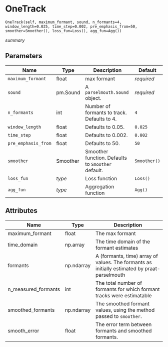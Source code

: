 # OneTrack { #fasttrackpy.OneTrack }

`OneTrack(self, maximum_formant, sound, n_formants=4, window_length=0.025, time_step=0.002, pre_emphasis_from=50, smoother=Smoother(), loss_fun=Loss(), agg_fun=Agg())`

_summary_

## Parameters

| Name                | Type     | Description                                        | Default      |
|---------------------|----------|----------------------------------------------------|--------------|
| `maximum_formant`   | float    | max formant                                        | _required_   |
| `sound`             | pm.Sound | A `parselmouth.Sound` object.                      | _required_   |
| `n_formants`        | int      | Number of formants to track. Defaults to 4.        | `4`          |
| `window_length`     | float    | Defaults to 0.05.                                  | `0.025`      |
| `time_step`         | float    | Defaults to 0.002.                                 | `0.002`      |
| `pre_emphasis_from` | float    | Defaults to 50.                                    | `50`         |
| `smoother`          | Smoother | Smoother function. Defaults to `Smoother` default. | `Smoother()` |
| `loss_fun`          | _type_   | Loss function                                      | `Loss()`     |
| `agg_fun`           | _type_   | Aggregation function                               | `Agg()`      |

## Attributes

| Name                | Type       | Description                                                                                  |
|---------------------|------------|----------------------------------------------------------------------------------------------|
| maximum_formant     | float      | The max formant                                                                              |
| time_domain         | np.array   | The time domain of the formant estimates                                                     |
| formants            | np.ndarray | A (formants, time) array of values. The formants as initially estimated by praat-parselmouth |
| n_measured_formants | int        | The total number of formants for which formant tracks were estimatable                       |
| smoothed_formants   | np.ndarray | The smoothed formant values, using  the method passed to `smoother`.                         |
| smooth_error        | float      | The error term between formants and  smoothed formants.                                      |